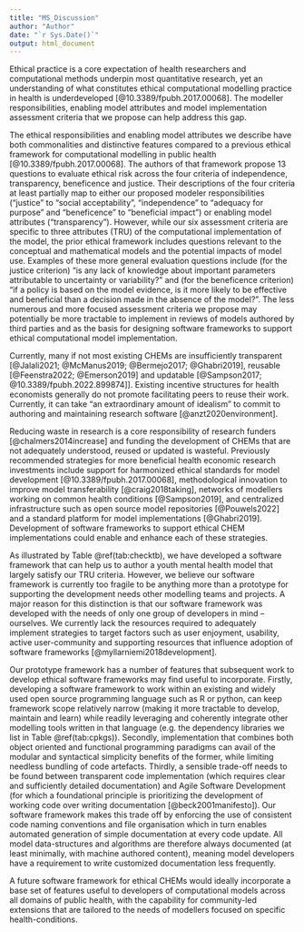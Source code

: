 ```yaml
---
title: "MS_Discussion"
author: "Author"
date: "`r Sys.Date()`"
output: html_document
---
```


<!-- Talk about DARTH (https://doi.org/10.1007/s40273-019-00837-x )/ BCEA -->
Ethical practice is a core expectation of health researchers and computational methods underpin most quantitative research, yet an understanding of what constitutes ethical computational modelling practice in health is underdeveloped [@10.3389/fpubh.2017.00068]. The modeller responsibilities, enabling model attributes and model implementation assessment criteria that we propose can help address this gap. 

The ethical responsibilities and enabling model attributes we describe have both commonalities and distinctive features compared to a previous ethical framework for computational modelling in public health [@10.3389/fpubh.2017.00068]. The authors of that framework propose 13 questions to evaluate ethical risk across the four criteria of independence, transparency, beneficence and justice. Their descriptions of the four criteria at least partially map to either our proposed modeler responsibilities (“justice” to “social acceptability”, “independence” to “adequacy for purpose” and “beneficence” to “beneficial impact”) or enabling model attributes (“transparency”). However, while our six assessment criteria are specific to three attributes (TRU) of the computational implementation of the model, the prior ethical framework includes questions relevant to the conceptual and mathematical models and the potential impacts of model use. Examples of these more general evaluation questions include (for the justice criterion) “is any lack of knowledge about important parameters attributable to uncertainty or variability?” and (for the beneficence criterion) “if a policy is based on the model evidence, is it more likely to be effective and beneficial than a decision made in the absence of the model?”. The less numerous and more focused assessment criteria we propose may potentially be more tractable to implement in reviews of models authored by third parties and as the basis for designing software frameworks to support ethical computational model implementation.

Currently, many if not most existing CHEMs are insufficiently transparent [@Jalali2021; @McManus2019; @Bermejo2017; @Ghabri2019], reusable [@Feenstra2022; @Emerson2019] and updatable [@Sampson2017; @10.3389/fpubh.2022.899874]]. <!-- DELETION --> Existing incentive structures for health economists generally do not promote facilitating peers to reuse their work. Currently, it can take “an extraordinary amount of idealism” to commit to authoring and maintaining research software [@anzt2020environment].

Reducing waste in research is a core responsibility of research funders [@chalmers2014increase] and funding the development of CHEMs that are not adequately understood, reused or updated is wasteful. Previously recommended strategies for more beneficial health economic research investments include support for harmonized ethical standards for model development [@10.3389/fpubh.2017.00068], methodological innovation to improve model transferability  [@craig2018taking], networks of modellers working on common health conditions [@Sampson2019], and  centralized infrastructure such as open source model repositories [@Pouwels2022] and a standard platform for model implementations [@Ghabri2019]. Development of software frameworks to support ethical CHEM implementations could enable and enhance each of these strategies.

As illustrated by Table \@ref(tab:checktb), we have developed a software framework that can help us to author a youth mental health model that largely satisfy our TRU criteria. However, we believe our software framework is currently too fragile to be anything more than a prototype for supporting the development needs other modelling teams and projects. A major reason for this distinction is that our software framework was developed with the needs of only one group of developers in mind – ourselves. We currently lack the resources required to adequately implement strategies to target factors such as user enjoyment, usability, active user-community and supporting resources that influence adoption of software frameworks [@myllarniemi2018development]. 

Our prototype framework has a number of features that subsequent work to develop ethical software frameworks may find useful to incorporate. Firstly, developing a software framework to work within an existing and widely used open source programming language such as R or python, can keep framework scope relatively narrow (making it more tractable to develop, maintain and learn) while readily leveraging and coherently integrate other modelling tools written in that language (e.g. the dependency libraries we list in Table \@ref(tab:cpkgs)). Secondly, implementation that combines both object oriented and functional programming paradigms can avail of the modular and syntactical simplicity benefits of the former, while limiting needless bundling of code artefacts. Thirdly, a sensible trade-off needs to be found between transparent code implementation (which requires clear and sufficiently detailed documentation) and Agile Software Development (for which a foundational principle is prioritizing the development of working code over writing documentation [@beck2001manifesto]). Our software framework makes this trade off by enforcing the use of consistent code naming conventions and file organisation which in turn enables automated generation of simple documentation at every code update. All model data-structures and algorithms are therefore always documented (at least minimally, with machine authored content), meaning model developers have a requirement to write customized documentation less frequently.

A future software framework for ethical CHEMs would ideally incorporate a base set of features useful to developers of computational models across all domains of public health, with the capability for community-led extensions that are tailored to the needs of modellers focused on specific health-conditions.










